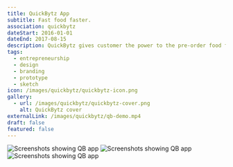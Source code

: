 ```yaml
---
title: QuickBytz App
subtitle: Fast food faster.
association: quickbytz
dateStart: 2016-01-01
dateEnd: 2017-08-15
description: QuickBytz gives customer the power to the pre-order food from the vendor in a foodcourt without waiting in long queues. Hence, FAST FOOD FASTER.
tags:
  - entrepreneurship
  - design
  - branding
  - prototype
  - sketch
icon: /images/quickbytz/quickbytz-icon.png
gallery:
  - url: /images/quickbytz/quickbytz-cover.png
    alt: QuickBytz cover
externalLink: /images/quickbytz/qb-demo.mp4
draft: false
featured: false
---
```


![Screenshots showing QB app](/images/quickbytz/qb-ss-1.png)
![Screenshots showing QB app](/images/quickbytz/qb-ss-2.png)
![Screenshots showing QB app](/images/quickbytz/qb-ss-3.png)
